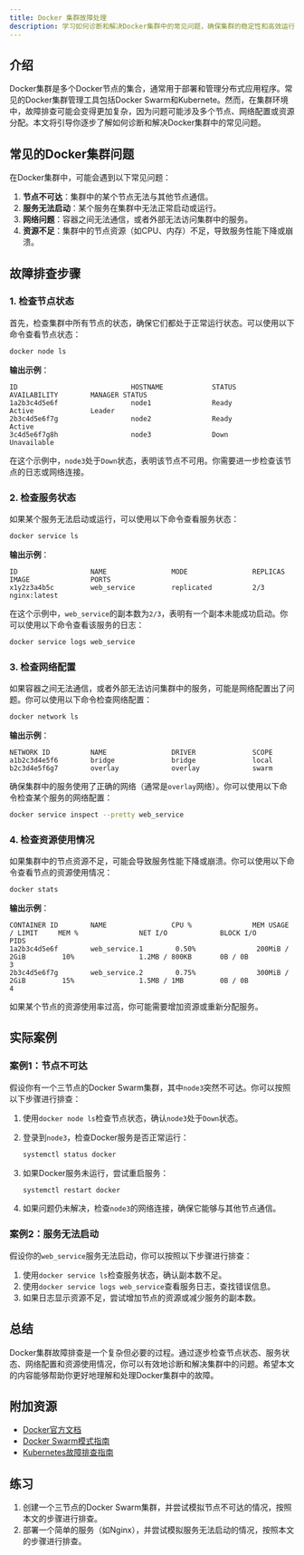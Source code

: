 ```yaml
---
title: Docker 集群故障处理
description: 学习如何诊断和解决Docker集群中的常见问题，确保集群的稳定性和高效运行。
---
```


## 介绍

Docker集群是多个Docker节点的集合，通常用于部署和管理分布式应用程序。常见的Docker集群管理工具包括Docker Swarm和Kubernete。然而，在集群环境中，故障排查可能会变得更加复杂，因为问题可能涉及多个节点、网络配置或资源分配。本文将引导你逐步了解如何诊断和解决Docker集群中的常见问题。

## 常见的Docker集群问题

在Docker集群中，可能会遇到以下常见问题：

1. **节点不可达**：集群中的某个节点无法与其他节点通信。
2. **服务无法启动**：某个服务在集群中无法正常启动或运行。
3. **网络问题**：容器之间无法通信，或者外部无法访问集群中的服务。
4. **资源不足**：集群中的节点资源（如CPU、内存）不足，导致服务性能下降或崩溃。

## 故障排查步骤

### 1. 检查节点状态

首先，检查集群中所有节点的状态，确保它们都处于正常运行状态。可以使用以下命令查看节点状态：

```bash
docker node ls
```

**输出示例**：

```
ID                            HOSTNAME            STATUS              AVAILABILITY        MANAGER STATUS
1a2b3c4d5e6f                  node1               Ready               Active              Leader
2b3c4d5e6f7g                  node2               Ready               Active              
3c4d5e6f7g8h                  node3               Down                Unavailable         
```

在这个示例中，`node3`处于`Down`状态，表明该节点不可用。你需要进一步检查该节点的日志或网络连接。

### 2. 检查服务状态

如果某个服务无法启动或运行，可以使用以下命令查看服务状态：

```bash
docker service ls
```

**输出示例**：

```
ID                  NAME                MODE                REPLICAS            IMAGE               PORTS
x1y2z3a4b5c         web_service         replicated          2/3                 nginx:latest        
```

在这个示例中，`web_service`的副本数为`2/3`，表明有一个副本未能成功启动。你可以使用以下命令查看该服务的日志：

```bash
docker service logs web_service
```

### 3. 检查网络配置

如果容器之间无法通信，或者外部无法访问集群中的服务，可能是网络配置出了问题。你可以使用以下命令检查网络配置：

```bash
docker network ls
```

**输出示例**：

```
NETWORK ID          NAME                DRIVER              SCOPE
a1b2c3d4e5f6        bridge              bridge              local
b2c3d4e5f6g7        overlay             overlay             swarm
```

确保集群中的服务使用了正确的网络（通常是`overlay`网络）。你可以使用以下命令检查某个服务的网络配置：

```bash
docker service inspect --pretty web_service
```

### 4. 检查资源使用情况

如果集群中的节点资源不足，可能会导致服务性能下降或崩溃。你可以使用以下命令查看节点的资源使用情况：

```bash
docker stats
```

**输出示例**：

```
CONTAINER ID        NAME                CPU %               MEM USAGE / LIMIT     MEM %               NET I/O             BLOCK I/O           PIDS
1a2b3c4d5e6f        web_service.1        0.50%               200MiB / 2GiB         10%                1.2MB / 800KB       0B / 0B             3
2b3c4d5e6f7g        web_service.2        0.75%               300MiB / 2GiB         15%                1.5MB / 1MB         0B / 0B             4
```

如果某个节点的资源使用率过高，你可能需要增加资源或重新分配服务。

## 实际案例

### 案例1：节点不可达

假设你有一个三节点的Docker Swarm集群，其中`node3`突然不可达。你可以按照以下步骤进行排查：

1. 使用`docker node ls`检查节点状态，确认`node3`处于`Down`状态。
2. 登录到`node3`，检查Docker服务是否正常运行：

   ```bash
   systemctl status docker
   ```

3. 如果Docker服务未运行，尝试重启服务：

   ```bash
   systemctl restart docker
   ```

4. 如果问题仍未解决，检查`node3`的网络连接，确保它能够与其他节点通信。

### 案例2：服务无法启动

假设你的`web_service`服务无法启动，你可以按照以下步骤进行排查：

1. 使用`docker service ls`检查服务状态，确认副本数不足。
2. 使用`docker service logs web_service`查看服务日志，查找错误信息。
3. 如果日志显示资源不足，尝试增加节点的资源或减少服务的副本数。

## 总结

Docker集群故障排查是一个复杂但必要的过程。通过逐步检查节点状态、服务状态、网络配置和资源使用情况，你可以有效地诊断和解决集群中的问题。希望本文的内容能够帮助你更好地理解和处理Docker集群中的故障。

## 附加资源

- [Docker官方文档](https://docs.docker.com/)
- [Docker Swarm模式指南](https://docs.docker.com/engine/swarm/)
- [Kubernetes故障排查指南](https://kubernetes.io/docs/tasks/debug/)

## 练习

1. 创建一个三节点的Docker Swarm集群，并尝试模拟节点不可达的情况，按照本文的步骤进行排查。
2. 部署一个简单的服务（如Nginx），并尝试模拟服务无法启动的情况，按照本文的步骤进行排查。
